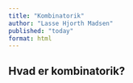 ```yaml
---
title: "Kombinatorik"
author: "Lasse Hjorth Madsen"
published: "today"
format: html
---
```


## Hvad er kombinatorik?

